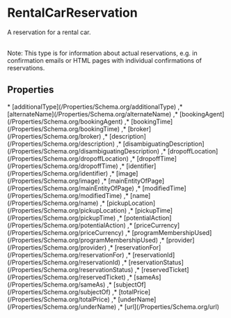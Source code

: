 
# RentalCarReservation

A reservation for a rental car.<br/><br/>

Note: This type is for information about actual reservations, e.g. in confirmation emails or HTML pages with individual confirmations of reservations.

## Properties

<Grid>
* [additionalType](/Properties/Schema.org/additionalType)
,* [alternateName](/Properties/Schema.org/alternateName)
,* [bookingAgent](/Properties/Schema.org/bookingAgent)
,* [bookingTime](/Properties/Schema.org/bookingTime)
,* [broker](/Properties/Schema.org/broker)
,* [description](/Properties/Schema.org/description)
,* [disambiguatingDescription](/Properties/Schema.org/disambiguatingDescription)
,* [dropoffLocation](/Properties/Schema.org/dropoffLocation)
,* [dropoffTime](/Properties/Schema.org/dropoffTime)
,* [identifier](/Properties/Schema.org/identifier)
,* [image](/Properties/Schema.org/image)
,* [mainEntityOfPage](/Properties/Schema.org/mainEntityOfPage)
,* [modifiedTime](/Properties/Schema.org/modifiedTime)
,* [name](/Properties/Schema.org/name)
,* [pickupLocation](/Properties/Schema.org/pickupLocation)
,* [pickupTime](/Properties/Schema.org/pickupTime)
,* [potentialAction](/Properties/Schema.org/potentialAction)
,* [priceCurrency](/Properties/Schema.org/priceCurrency)
,* [programMembershipUsed](/Properties/Schema.org/programMembershipUsed)
,* [provider](/Properties/Schema.org/provider)
,* [reservationFor](/Properties/Schema.org/reservationFor)
,* [reservationId](/Properties/Schema.org/reservationId)
,* [reservationStatus](/Properties/Schema.org/reservationStatus)
,* [reservedTicket](/Properties/Schema.org/reservedTicket)
,* [sameAs](/Properties/Schema.org/sameAs)
,* [subjectOf](/Properties/Schema.org/subjectOf)
,* [totalPrice](/Properties/Schema.org/totalPrice)
,* [underName](/Properties/Schema.org/underName)
,* [url](/Properties/Schema.org/url)

</Grid>

